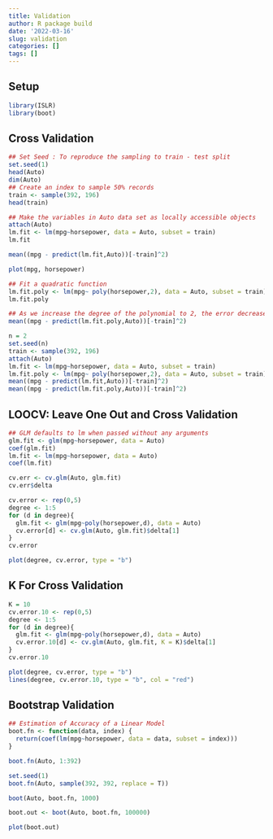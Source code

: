 ```yaml
---
title: Validation
author: R package build
date: '2022-03-16'
slug: validation
categories: []
tags: []
---
```

## Setup
```r
library(ISLR)
library(boot)
```

## Cross Validation
```r
## Set Seed : To reproduce the sampling to train - test split
set.seed(1)
head(Auto)
dim(Auto)
## Create an index to sample 50% records
train <- sample(392, 196)
head(train)
```

```r
## Make the variables in Auto data set as locally accessible objects
attach(Auto)
lm.fit <- lm(mpg~horsepower, data = Auto, subset = train)
lm.fit
```

```r
mean((mpg - predict(lm.fit,Auto))[-train]^2)
```

```r
plot(mpg, horsepower)
```

```r
## Fit a quadratic function
lm.fit.poly <- lm(mpg~ poly(horsepower,2), data = Auto, subset = train)
lm.fit.poly
```

```r
## As we increase the degree of the polynomial to 2, the error decreases
mean((mpg - predict(lm.fit.poly,Auto))[-train]^2)
```

```r
n = 2
set.seed(n)
train <- sample(392, 196)
attach(Auto)
lm.fit <- lm(mpg~horsepower, data = Auto, subset = train)
lm.fit.poly <- lm(mpg~ poly(horsepower,2), data = Auto, subset = train)
mean((mpg - predict(lm.fit,Auto))[-train]^2)
mean((mpg - predict(lm.fit.poly,Auto))[-train]^2)
```

## LOOCV: Leave One Out and Cross Validation
```r
## GLM defaults to lm when passed without any arguments
glm.fit <- glm(mpg~horsepower, data = Auto)
coef(glm.fit)
lm.fit <- lm(mpg~horsepower, data = Auto)
coef(lm.fit)
```

```r
cv.err <- cv.glm(Auto, glm.fit)
cv.err$delta
```

```r
cv.error <- rep(0,5)
degree <- 1:5
for (d in degree){
  glm.fit <- glm(mpg~poly(horsepower,d), data = Auto)
  cv.error[d] <- cv.glm(Auto, glm.fit)$delta[1]
}
cv.error
```

```r
plot(degree, cv.error, type = "b")
```

## K For Cross Validation
```r
K = 10
cv.error.10 <- rep(0,5)
degree <- 1:5
for (d in degree){
  glm.fit <- glm(mpg~poly(horsepower,d), data = Auto)
  cv.error.10[d] <- cv.glm(Auto, glm.fit, K = K)$delta[1]
}
cv.error.10
```

```r
plot(degree, cv.error, type = "b")
lines(degree, cv.error.10, type = "b", col = "red")
```

## Bootstrap Validation
```r
## Estimation of Accuracy of a Linear Model
boot.fn <- function(data, index) {
  return(coef(lm(mpg~horsepower, data = data, subset = index)))
}
```

```r
boot.fn(Auto, 1:392)
```

```r
set.seed(1)
boot.fn(Auto, sample(392, 392, replace = T))
```

```r
boot(Auto, boot.fn, 1000)
```

```r
boot.out <- boot(Auto, boot.fn, 100000)
```

```r
plot(boot.out)
```

